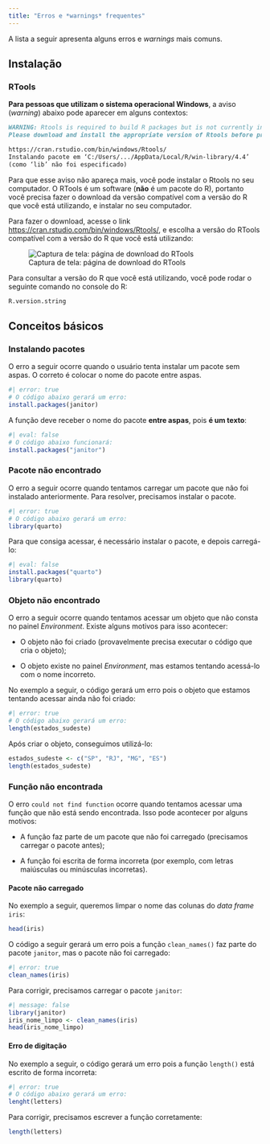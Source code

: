 ```yaml
---
title: "Erros e *warnings* frequentes"
---
```


A lista a seguir apresenta alguns erros e *warnings* mais comuns.

## Instalação

### RTools

**Para pessoas que utilizam o sistema operacional Windows**, a aviso (*warning*) abaixo pode aparecer em alguns contextos:

```md
WARNING: Rtools is required to build R packages but is not currently installed.
Please download and install the appropriate version of Rtools before proceeding:

https://cran.rstudio.com/bin/windows/Rtools/
Instalando pacote em ‘C:/Users/.../AppData/Local/R/win-library/4.4’
(como ‘lib’ não foi especificado)
```

Para que esse aviso não apareça mais, você pode instalar o Rtools no seu computador. O RTools é um software (**não** é um pacote do R), portanto você precisa fazer o download da versão compatível com a versão do R que você está utilizando, e instalar no seu computador.

Para fazer o download, acesse o link <https://cran.rstudio.com/bin/windows/Rtools/>, e escolha a versão do RTools compatível com a versão do R que você está utilizando:

![Captura de tela: página de download do RTools](images/00_rtools.png)

Para consultar a versão do R que você está utilizando, você pode rodar o seguinte comando no console do R:

```r
R.version.string
```

## Conceitos básicos

### Instalando pacotes

O erro a seguir ocorre quando o usuário tenta instalar um pacote sem aspas. O correto é colocar o nome do pacote entre aspas.

```r
#| error: true
# O código abaixo gerará um erro:
install.packages(janitor)
```

A função deve receber o nome do pacote **entre aspas**, pois **é um texto**:

```r
#| eval: false
# O código abaixo funcionará:
install.packages("janitor")
```

### Pacote não encontrado

O erro a seguir ocorre quando tentamos carregar um pacote que não foi instalado anteriormente. Para resolver, precisamos instalar o pacote.

```r
#| error: true
# O código abaixo gerará um erro:
library(quarto)                   
```

Para que consiga acessar, é necessário instalar o pacote, e depois carregá-lo:

```r
#| eval: false
install.packages("quarto")
library(quarto)
```

### Objeto não encontrado

O erro a seguir ocorre quando tentamos acessar um objeto que não consta no painel *Environment*. Existe alguns motivos para isso acontecer:

-   O objeto não foi criado (provavelmente precisa executar o código que cria o objeto);

-   O objeto existe no painel *Environment*, mas estamos tentando acessá-lo com o nome incorreto.

No exemplo a seguir, o código gerará um erro pois o objeto que estamos tentando acessar ainda não foi criado:

```r
#| error: true
# O código abaixo gerará um erro:
length(estados_sudeste)
```

Após criar o objeto, conseguimos utilizá-lo:

```r
estados_sudeste <- c("SP", "RJ", "MG", "ES")
length(estados_sudeste)
```

### Função não encontrada

O erro `could not find function` ocorre quando tentamos acessar uma função que não está sendo encontrada. Isso pode acontecer por alguns motivos:

-   A função faz parte de um pacote que não foi carregado (precisamos carregar o pacote antes);

-   A função foi escrita de forma incorreta (por exemplo, com letras maiúsculas ou minúsculas incorretas).

#### Pacote não carregado

No exemplo a seguir, queremos limpar o nome das colunas do *data frame* `iris`:

```r
head(iris)
```

O código a seguir gerará um erro pois a função `clean_names()` faz parte do pacote `janitor`, mas o pacote não foi carregado:

```r
#| error: true
clean_names(iris)
```

Para corrigir, precisamos carregar o pacote `janitor`:

```r
#| message: false
library(janitor)
iris_nome_limpo <- clean_names(iris)
head(iris_nome_limpo)
```

#### Erro de digitação

No exemplo a seguir, o código gerará um erro pois a função `length()` está escrito de forma incorreta:

```r
#| error: true
# O código abaixo gerará um erro:
lenght(letters)
```

Para corrigir, precisamos escrever a função corretamente:

```r
length(letters)
```

<!-- ## Importação -->

<!-- ### Arquivo não encontrado -->

<!-- Ao importar um arquivo, é importante que o caminho esteja correto. Caso contrário, o código gerará um erro. -->

<!-- ```{r} -->

<!-- #| message: false -->

<!-- library(tidyverse) -->

<!-- ``` -->

<!-- ```{r} -->

<!-- #| error: true -->

<!-- # O caminho abaixo está incorreto, esse arquivo não existe -->

<!-- # no nosso projeto: -->

<!-- sidra_4092 <- read_csv("SIDRAR.csv") -->

<!-- ``` -->

<!-- Corrigindo o arquivo, o código funcionará: -->

<!-- ```{r} -->

<!-- #| message: false -->

<!-- sidra_4092 <- read_csv("dados/sidrar_4092_bruto.csv") -->

<!-- glimpse(sidra_4092) -->

<!-- ``` -->

<!-- ## Arquivo corrompido -->

<!-- O erro a seguir ocorre quando tentamos importar um arquivo que está corrompido. Nesse caso, precisamos baixar o arquivo novamente. -->

<!-- ```{r} -->

<!-- #| eval: false -->

<!-- library(readxl) -->

<!-- excel_sheets("dados/sidrar_4092_bruto.xlsx") -->

<!-- # Error in readBin(con, raw(), n = size) :  -->

<!-- #   error reading from the connection -->

<!-- ``` -->
